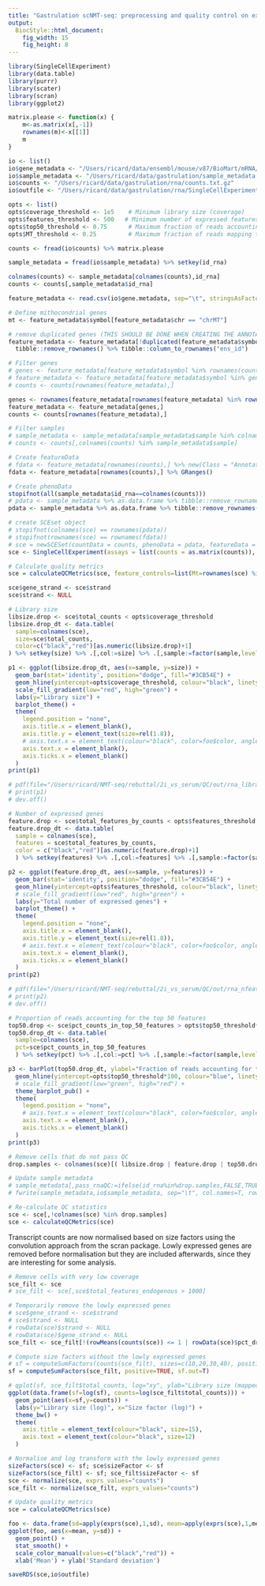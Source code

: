 ```yaml
---
title: "Gastrulation scNMT-seq: preprocessing and quality control on expression data"
output:
  BiocStyle::html_document: 
    fig_width: 15
    fig_height: 8
---
```


```r
library(SingleCellExperiment)
library(data.table)
library(purrr)
library(scater)
library(scran)
library(ggplot2)

matrix.please <- function(x) {
    m<-as.matrix(x[,-1])
    rownames(m)<-x[[1]]
    m
}
```

<!-- Define I/O -->
```r
io <- list()
io$gene_metadata <- "/Users/ricard/data/ensembl/mouse/v87/BioMart/mRNA/Mmusculus_genes_BioMart.87.txt"
io$sample_metadata <- "/Users/ricard/data/gastrulation/sample_metadata.txt"
io$counts <- "/Users/ricard/data/gastrulation/rna/counts.txt.gz"
io$outfile <- "/Users/ricard/data/gastrulation/rna/SingleCellExperiment.rds"
```

<!-- Define Options -->
```r
opts <- list()
opts$coverage_threshold <- 1e5    # Minimum library size (coverage)
opts$features_threshold <- 500   # Minimum number of expressed features
opts$top50_threshold <- 0.75      # Maximum fraction of reads accounting for the top 50 features
opts$MT_threshold <- 0.25         # Maximum fraction of reads mapping to mithocondrial genes
```

<!-- Load count matrix -->
```r
counts <- fread(io$counts) %>% matrix.please
```

<!-- Load sample metadata -->
```r
sample_metadata = fread(io$sample_metadata) %>% setkey(id_rna)
```

<!-- Rename sample names in counts -->
```r
colnames(counts) <- sample_metadata[colnames(counts),id_rna]
counts <- counts[,sample_metadata$id_rna]
```

```r
feature_metadata <- read.csv(io$gene.metadata, sep="\t", stringsAsFactors=FALSE, quote="", header=T)

# Define mithocondrial genes
mt <- feature_metadata$symbol[feature_metadata$chr == "chrMT"]

# remove duplicated genes (THIS SHOULD BE DONE WHEN CREATING THE ANNOTATION)
feature_metadata <- feature_metadata[!duplicated(feature_metadata$symbol),] %>%
  tibble::remove_rownames() %>% tibble::column_to_rownames("ens_id")
```

<!-- Parse data -->
```r

# Filter genes
# genes <- feature_metadata[feature_metadata$symbol %in% rownames(counts),"symbol"]
# feature_metadata <- feature_metadata[feature_metadata$symbol %in% genes,] %>% tibble::rownames_to_column("ens_id") %>% tibble::column_to_rownames("symbol")
# counts <- counts[rownames(feature_metadata),]

genes <- rownames(feature_metadata[rownames(feature_metadata) %in% rownames(counts),])
feature_metadata <- feature_metadata[genes,]
counts <- counts[rownames(feature_metadata),]

# Filter samples
# sample_metadata <- sample_metadata[sample_metadata$sample %in% colnames(counts),]
# counts <- counts[,colnames(counts) %in% sample_metadata$sample]
```

<!-- Create SCEset object -->
```r

# Create featureData
# fdata <- feature_metadata[rownames(counts),] %>% new(Class = "AnnotatedDataFrame")
fdata <- feature_metadata[rownames(counts),] %>% GRanges()

# Create phenoData
stopifnot(all(sample_metadata$id_rna==colnames(counts)))
# pdata <- sample_metadata %>% as.data.frame %>% tibble::remove_rownames() %>% tibble::column_to_rownames("sample") %>% .[colnames(counts),] %>% new(Class = "AnnotatedDataFrame")
pdata <- sample_metadata %>% as.data.frame %>% tibble::remove_rownames() %>% tibble::column_to_rownames("id_rna") %>% .[colnames(counts),]

# create SCEset object
# stopifnot(colnames(sce) == rownames(pdata))
# stopifnot(rownames(sce) == rownames(fdata))
# sce = newSCESet(countData = counts, phenoData = pdata, featureData = fdata)
sce <- SingleCellExperiment(assays = list(counts = as.matrix(counts)), rowData=fdata, colData=pdata)

# Calculate quality metrics
sce = calculateQCMetrics(sce, feature_controls=list(Mt=rownames(sce) %in% mt))
```

```r
sce$gene_strand <- sce$strand
sce$strand <- NULL
```

```r
# Library size
libsize.drop <- sce$total_counts < opts$coverage_threshold
libsize.drop_dt <- data.table(
  sample=colnames(sce), 
  size=sce$total_counts, 
  color=c("black","red")[as.numeric(libsize.drop)+1]
) %>% setkey(size) %>% .[,col:=size] %>% .[,sample:=factor(sample,levels=sample)]

p1 <- ggplot(libsize.drop_dt, aes(x=sample, y=size)) +
  geom_bar(stat='identity', position="dodge", fill="#3CB54E") +
  geom_hline(yintercept=opts$coverage_threshold, colour="black", linetype="dashed") +
  scale_fill_gradient(low="red", high="green") +
  labs(y="Library size") +
  barplot_theme() +
  theme(
    legend.position = "none",
    axis.title.x = element_blank(),
    axis.title.y = element_text(size=rel(1.8)),
    # axis.text.x = element_text(colour="black", color=foo$color, angle=90, size=10, vjust=0.5, hjust=1.0)
    axis.text.x = element_blank(),
    axis.ticks.x = element_blank()
  )
print(p1)

# pdf(file="/Users/ricard/NMT-seq/rebuttal/2i_vs_serum/QC/out/rna_library_size.pdf", width=10, height=7)
# print(p1)
# dev.off()

# Number of expressed genes
feature.drop <- sce$total_features_by_counts < opts$features_threshold
feature.drop_dt <- data.table(
  sample = colnames(sce), 
  features = sce$total_features_by_counts, 
  color = c("black","red")[as.numeric(feature.drop)+1]
  ) %>% setkey(features) %>% .[,col:=features] %>% .[,sample:=factor(sample,levels=sample)]

p2 <- ggplot(feature.drop_dt, aes(x=sample, y=features)) +
  geom_bar(stat='identity', position="dodge", fill="#3CB54E") +
  geom_hline(yintercept=opts$features_threshold, colour="black", linetype="dashed") +
  # scale_fill_gradient(low="red", high="green") +
  labs(y="Total number of expressed genes") +
  barplot_theme() +
  theme(
    legend.position = "none",
    axis.title.x = element_blank(),
    axis.title.y = element_text(size=rel(1.8)),
    # axis.text.x = element_text(colour="black", color=foo$color, angle=90, size=10, vjust=0.5, hjust=1.0)
    axis.text.x = element_blank(),
    axis.ticks.x = element_blank()
  )
print(p2)

# pdf(file="/Users/ricard/NMT-seq/rebuttal/2i_vs_serum/QC/out/rna_nfeatures.pdf", width=10, height=7)
# print(p2)
# dev.off()

# Proportion of reads accounting for the top 50 features
top50.drop <- sce$pct_counts_in_top_50_features > opts$top50_threshold*100
top50.drop_dt <- data.table(
  sample=colnames(sce), 
  pct=sce$pct_counts_in_top_50_features
  ) %>% setkey(pct) %>% .[,col:=pct] %>% .[,sample:=factor(sample,levels=sample)]

p3 <- barPlot(top50.drop_dt, ylabel="Fraction of reads accounting for the top 50 features") +
  geom_hline(yintercept=opts$top50_threshold*100, colour="blue", linetype="dashed") +
  # scale_fill_gradient(low="green", high="red") +
  theme_barplot_pub() +
  theme(
    legend.position = "none",
    # axis.text.x = element_text(colour="black", color=foo$color, angle=90, size=10, vjust=0.5, hjust=1.0)
    axis.text.x = element_blank(),
    axis.ticks.x = element_blank()
  )
print(p3)
```

```r
# Remove cells that do not pass QC
drop.samples <- colnames(sce)[( libsize.drop | feature.drop | top50.drop )]

# Update sample metadata
# sample_metadata[,pass_rnaQC:=ifelse(id_rna%in%drop.samples,FALSE,TRUE)]
# fwrite(sample_metadata,io$sample_metadata, sep="\t", col.names=T, row.names=F, na="NA", quote=F)

# Re-calculate QC statistics
sce <- sce[,!colnames(sce) %in% drop.samples]
sce <- calculateQCMetrics(sce)
```

<!-- Normalisation and log transformation -->
Transcript counts are now normalised based on size factors using the convolution approach from the scran package.
Lowly expressed genes are removed before normalisation but they are included afterwards, since they are interesting for some analysis.
```r

# Remove cells with very low coverage
sce_filt <- sce
# sce_filt <- sce[,sce$total_features_endogenous > 1000]

# Temporarily remove the lowly expressed genes
# sce$gene_strand <- sce$strand
# sce$strand <- NULL
# rowData(sce)$strand <- NULL
# rowData(sce)$gene_strand <- NULL
sce_filt <- sce_filt[!(rowMeans(counts(sce)) <= 1 | rowData(sce)$pct_dropout_by_counts > 90),]

# Compute size factors without the lowly expressed genes
# sf = computeSumFactors(counts(sce_filt), sizes=c(10,20,30,40), positive=TRUE)
sf = computeSumFactors(sce_filt, positive=TRUE, sf.out=T)

# qplot(sf, sce_filt$total_counts, log="xy", ylab="Library size (mapped reads)", xlab="Size factor")
ggplot(data.frame(sf=log(sf), counts=log(sce_filt$total_counts))) +
  geom_point(aes(x=sf,y=counts)) +
  labs(y="Library size (log)", x="Size factor (log)") +
  theme_bw() +
  theme(
    axis.title = element_text(colour="black", size=15),
    axis.text = element_text(colour="black", size=12)
  )

# Normalise and log transform with the lowly expressed genes
sizeFactors(sce) <- sf; sce$sizeFactor <- sf
sizeFactors(sce_filt) <- sf; sce_filt$sizeFactor <- sf
sce <- normalize(sce, exprs_values="counts")
sce_filt <- normalize(sce_filt, exprs_values="counts")

# Update quality metrics
sce = calculateQCMetrics(sce)
```

<!-- Mean vs variance plot -->
```r
foo <- data.frame(sd=apply(exprs(sce),1,sd), mean=apply(exprs(sce),1,mean))
ggplot(foo, aes(x=mean, y=sd)) +
  geom_point() +
  stat_smooth() +
  scale_color_manual(values=c("black","red")) +
  xlab('Mean') + ylab('Standard deviation')
```

<!-- Save SCESet object -->
```r
saveRDS(sce,io$outfile)
```
